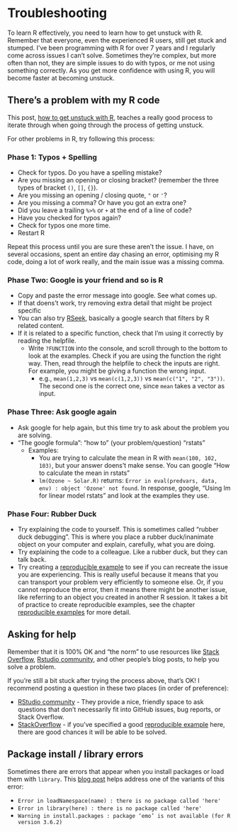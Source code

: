 # Troubleshooting

To learn R effectively, you need to learn how to get unstuck with R. Remember that everyone, even the experienced R users, still get stuck and stumped. I've been programming with R for over 7 years and I regularly come across issues I can't solve. Sometimes they're complex, but more often than not, they are simple issues to do with typos, or me not using something correctly. As you get more confidence with using R, you will become faster at becoming unstuck.

## There's a problem with my R code

This post, [how to get unstuck with R](https://stat545.com/help-general.html), teaches a really good process to iterate through when going through the process of getting unstuck.

For other problems in R, try following this process:

### Phase 1: Typos + Spelling

- Check for typos. Do you have a spelling mistake?
- Are you missing an opening or closing bracket? (remember the three types of bracket `()`, `[]`, `{}`).
- Are you missing an opening / closing quote, `"` or `'`?
- Are you missing a comma? Or have you got an extra one?
- Did you leave a trailing `%>%` or `+` at the end of a line of code?
- Have you checked for typos again? 
- Check for typos one more time.
- Restart R

Repeat this process until you are sure these aren't the issue. I have, on several occasions, spent an entire day chasing an error, optimising my R code, doing a lot of work really, and the main issue was a missing comma.

### Phase Two: Google is your friend and so is R

- Copy and paste the error message into google. See what comes up.
- If that doens't work, try removing extra detail that might be project specific
- You can also try  [RSeek](https://rseek.org/), basically a google search that filters by R related content. 
- If it is related to a specific function, check that I'm using it correctly by reading the helpfile.
  - Write `?FUNCTION` into the console, and scroll through to the bottom to look at the examples. Check if you are using the function the right way. Then, read through the helpfile to check the inputs are right. For example, you might be giving a function the wrong input.
    - e.g., `mean(1,2,3)` vs `mean(c(1,2,3))` vs `mean(c("1", "2", "3"))`. The second one is the correct one, since `mean` takes a vector as input.

### Phase Three: Ask google again

- Ask google for help again, but this time try to ask about the problem you are solving. 
- "The google formula": "how to" (your problem/question) "rstats"
  - Examples: 
    - You are trying to calculate the mean in R with `mean(100, 102, 103)`, but your answer doens't make sense. You can google "How to calculate the mean in rstats"
    - `lm(Ozone ~ Solar.R)` returns: `Error in eval(predvars, data, env) : object 'Ozone' not found`. In response, google, "Using lm for linear model rstats" and look at the examples they use.

### Phase Four: Rubber Duck

- Try explaining the code to yourself. This is sometimes called "rubber duck debugging". This is where you place a rubber duck/inanimate object on your computer and explain, carefully, what you are doing. 
- Try explaining the code to a colleague. Like a rubber duck, but they can talk back.
- Try creating a [reproducible example](https://reprex.tidyverse.org/) to see if you can recreate the issue you are experiencing. This is really useful because it means that you can transport your problem very efficiently to someone else. Or, if you cannot reproduce the error, then it means there might be another issue, like referring to an object you created in another R session. It takes a bit of practice to create reproducible examples, see the chapter [reproducible examples]() for more detail.

## Asking for help

Remember that it is 100% OK and "the norm" to use resources like [Stack Overflow](https://stackoverflow.com), [Rstudio community](https://community.rstudio.com/), and other people's blog posts, to help you solve a problem.

If you're still a bit stuck after trying the process above, that's OK! I recommend posting a question in these two places (in order of preference):

- [RStudio community](https://community.rstudio.com/) - They provide a nice, friendly space to ask questions that don't necessarily fit into GitHub issues, bug reports, or Stack Overflow. 
- [StackOverflow](https://stackoverflow.com) - if you've specified a good [reproducible example](https://reprex.tidyverse.org/) here, there are good chances it will be able to be solved.

## Package install / library errors

Sometimes there are errors that appear when you install packages or load them with `library`. This [blog post](https://www.njtierney.com/post/2020/05/29/there-is-no-pkg/) helps address one of the variants of this error:

  - `Error in loadNamespace(name) : there is no package called 'here'`
  - `Error in library(here) : there is no package called 'here'`
  - `Warning in install.packages : package ‘emo’ is not available (for R version 3.6.2)`